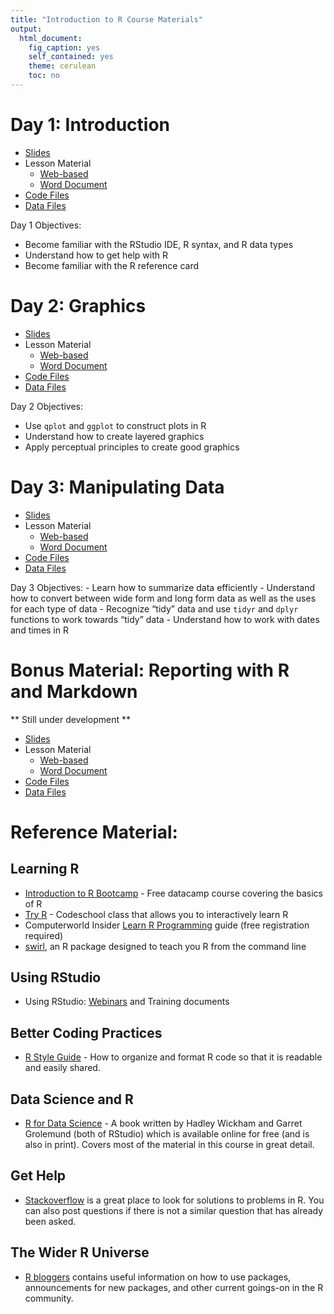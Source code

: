 ```yaml
---
title: "Introduction to R Course Materials"
output:
  html_document:
    fig_caption: yes
    self_contained: yes
    theme: cerulean
    toc: no
---
```


# Day 1: Introduction

- [Slides](01.Introduction/01.slides.html)
- Lesson Material
    - [Web-based](01.Introduction/01.guide.html)
    - [Word Document](01.Introduction/01.guide.docx)
- [Code Files](01.Introduction/code/index.html)
- [Data Files](01.Introduction/data/index.html)

Day 1 Objectives:

- Become familiar with the RStudio IDE, R syntax, and R data types
- Understand how to get help with R
- Become familiar with the R reference card




# Day 2: Graphics

- [Slides](02.Graphics/02.slides.html)
- Lesson Material
    - [Web-based](02.Graphics/02.guide.html)
    - [Word Document](02.Graphics/02.guide.docx)
- [Code Files](02.Graphics/code/index.html)
- [Data Files](02.Graphics/data/index.html)

Day 2 Objectives:

- Use `qplot` and `ggplot` to construct plots in R
- Understand how to create layered graphics
- Apply perceptual principles to create good graphics

# Day 3: Manipulating Data

- [Slides](03.DataManipulation/03.slides.html)
- Lesson Material
    - [Web-based](03.DataManipulation/03.guide.html)
    - [Word Document](03.DataManipulation/03.guide.docx)
- [Code Files](03.DataManipulation/code/index.html)
- [Data Files](03.DataManipulation/data/index.html)

Day 3 Objectives:
- Learn how to summarize data efficiently
- Understand how to convert between wide form and long form data as well as the uses for each type of data
- Recognize "tidy" data and use `tidyr` and `dplyr` functions to work towards "tidy" data
- Understand how to work with dates and times in R

# Bonus Material: Reporting with R and Markdown

** Still under development **

- [Slides](04.Knitr/04.slides.html)
- Lesson Material
    - [Web-based](04.Knitr/04.guide.html)
    - [Word Document](04.Knitr/04.guide.docx)
- [Code Files](04.Knitr/code/index.html)
- [Data Files](04.Knitr/data/index.html)


# Reference Material:
## Learning R
- [Introduction to R Bootcamp](https://www.datacamp.com/courses/free-introduction-to-r) - Free datacamp course covering the basics of R
- [Try R](http://tryr.codeschool.com/) - Codeschool class that allows you to interactively learn R
- Computerworld Insider [Learn R Programming](http://www.computerworld.com/article/2884322/app-development/learn-r-programming-basics-with-our-pdf.html#tk.ctw-infsb) guide (free registration required)
- [swirl](http://swirlstats.com/), an R package designed to teach you R from the command line

## Using RStudio
- Using RStudio: [Webinars](https://www.rstudio.com/resources/webinars/) and Training documents

## Better Coding Practices
- [R Style Guide](http://adv-r.had.co.nz/Style.html) - How to organize and format R code so that it is readable and easily shared.

## Data Science and R
- [R for Data Science](http://r4ds.had.co.nz/) - A book written by Hadley Wickham and Garret Grolemund (both of RStudio) which is available online for free (and is also in print). Covers most of the material in this course in great detail. 

## Get Help
- [Stackoverflow](https://stackoverflow.com/questions/tagged/r) is a great place to look for solutions to problems in R. You can also post questions if there is not a similar question that has already been asked.

## The Wider R Universe
- [R bloggers](http://www.r-bloggers.com/) contains useful information on how to use packages, announcements for new packages, and other current goings-on in the R community. 
